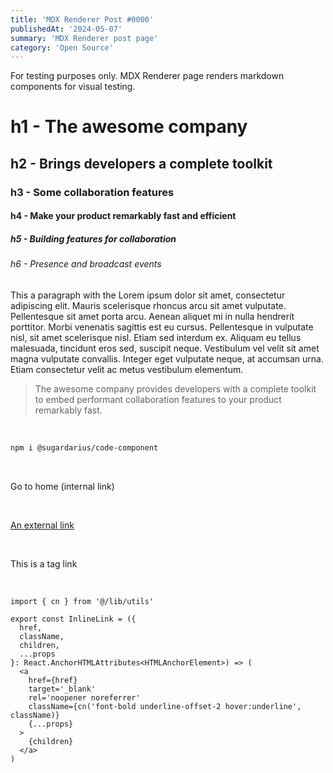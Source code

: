 ```yaml
---
title: 'MDX Renderer Post #0000'
publishedAt: '2024-05-07'
summary: 'MDX Renderer post page'
category: 'Open Source'
---
```


<Callout className='mt-4' title='Callout' icon='ℹ️'>
  For testing purposes only. MDX Renderer page renders markdown components for
  visual testing.
</Callout>

# h1 - The awesome company

## h2 - Brings developers a complete toolkit

### h3 - Some collaboration features

#### h4 - Make your product remarkably fast and efficient

##### h5 - Building features for collaboration

###### h6 - Presence and broadcast events

This a paragraph with the Lorem ipsum dolor sit amet, consectetur adipiscing elit. Mauris scelerisque rhoncus arcu sit amet vulputate. Pellentesque sit amet porta arcu. Aenean aliquet mi in nulla hendrerit porttitor. Morbi venenatis sagittis est eu cursus. Pellentesque in vulputate nisl, sit amet scelerisque nisl. Etiam sed interdum ex. Aliquam eu tellus malesuada, tincidunt eros sed, suscipit neque. Vestibulum vel velit sit amet magna vulputate convallis. Integer eget vulputate neque, at accumsan urna. Etiam consectetur velit ac metus vestibulum elementum.

> The awesome company provides developers with a complete toolkit to embed performant collaboration features to your product remarkably fast.

<br />

```sh
npm i @sugardarius/code-component
```
<br />

<InternalLink href='/'>Go to home (internal link)</InternalLink>

<br />

[An external link](https://nextjs.org/)

<br />

<TagLink href='https://nextjs.org/'>This is a tag link</TagLink>

<br />

```tsx
import { cn } from '@/lib/utils'

export const InlineLink = ({
  href,
  className,
  children,
  ...props
}: React.AnchorHTMLAttributes<HTMLAnchorElement>) => (
  <a
    href={href}
    target='_blank'
    rel='noopener noreferrer'
    className={cn('font-bold underline-offset-2 hover:underline', className)}
    {...props}
  >
    {children}
  </a>
)
```
